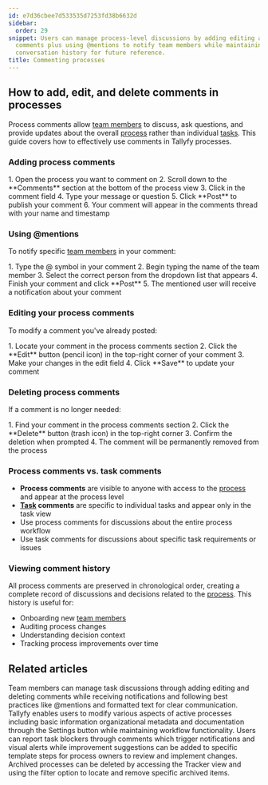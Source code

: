 ```yaml
---
id: e7d36cbee7d533535d7253fd38b6632d
sidebar:
  order: 29
snippet: Users can manage process-level discussions by adding editing and deleting
  comments plus using @mentions to notify team members while maintaining a searchable
  conversation history for future reference.
title: Commenting processes
---
```



## How to add, edit, and delete comments in processes

Process comments allow [team members](/products/pro/documenting/members/) to discuss, ask questions, and provide updates about the overall [process](/products/pro/tracking-and-tasks/processes/) rather than individual [tasks](/products/pro/tracking-and-tasks/tasks/). This guide covers how to effectively use comments in Tallyfy processes.

### Adding process comments

<Steps>
1. Open the process you want to comment on
2. Scroll down to the **Comments** section at the bottom of the process view
3. Click in the comment field
4. Type your message or question
5. Click **Post** to publish your comment
6. Your comment will appear in the comments thread with your name and timestamp
</Steps>

### Using @mentions

To notify specific [team members](/products/pro/documenting/members/) in your comment:

<Steps>
1. Type the @ symbol in your comment
2. Begin typing the name of the team member
3. Select the correct person from the dropdown list that appears
4. Finish your comment and click **Post**
5. The mentioned user will receive a notification about your comment
</Steps>

### Editing your process comments

To modify a comment you've already posted:

<Steps>
1. Locate your comment in the process comments section
2. Click the **Edit** button (pencil icon) in the top-right corner of your comment
3. Make your changes in the edit field
4. Click **Save** to update your comment
</Steps>

### Deleting process comments

If a comment is no longer needed:

<Steps>
1. Find your comment in the process comments section
2. Click the **Delete** button (trash icon) in the top-right corner
3. Confirm the deletion when prompted
4. The comment will be permanently removed from the process
</Steps>

### Process comments vs. task comments

- **Process comments** are visible to anyone with access to the [process](/products/pro/tracking-and-tasks/processes/) and appear at the process level
- **[Task](/products/pro/tracking-and-tasks/tasks/) comments** are specific to individual tasks and appear only in the task view
- Use process comments for discussions about the entire process workflow
- Use task comments for discussions about specific task requirements or issues

### Viewing comment history

All process comments are preserved in chronological order, creating a complete record of discussions and decisions related to the [process](/products/pro/tracking-and-tasks/processes/). This history is useful for:

- Onboarding new [team members](/products/pro/documenting/members/)
- Auditing process changes
- Understanding decision context
- Tracking process improvements over time


## Related articles
<CardGrid>
<LinkTitleCard header="<b>Tasks > Manage comments</b>" href="/products/pro/tracking-and-tasks/tasks/how-can-i-manage-comments-in-tallyfy/" > Team members can manage task discussions through adding editing and deleting comments while receiving notifications and following best practices like @mentions and formatted text for clear communication. </LinkTitleCard>
<LinkTitleCard header="<b>Edit Processes > Edit tasks and process properties</b>" href="/products/pro/tracking-and-tasks/processes/edit-processes/how-can-i-edit-tasks-and-processes-in-tallyfy/" > Tallyfy enables users to modify various aspects of active processes including basic information organizational metadata and documentation through the Settings button while maintaining workflow functionality. </LinkTitleCard>
<LinkTitleCard header="<b>Tasks > Report blockers and improvement feedback</b>" href="/products/pro/tracking-and-tasks/tasks/how-to-report-and-resolve-issues-in-tallyfy/" > Users can report task blockers through comments which trigger notifications and visual alerts while improvement suggestions can be added to specific template steps for process owners to review and implement changes. </LinkTitleCard>
<LinkTitleCard header="<b>Edit Processes > Delete a process</b>" href="/products/pro/tracking-and-tasks/processes/edit-processes/how-can-i-delete-a-process-in-tallyfy/" > Archived processes can be deleted by accessing the Tracker view and using the filter option to locate and remove specific archived items. </LinkTitleCard>
</CardGrid>